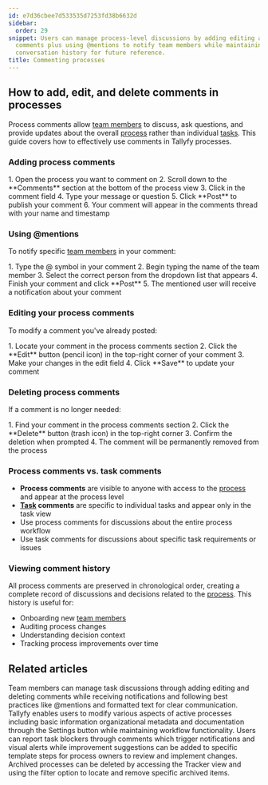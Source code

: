 ```yaml
---
id: e7d36cbee7d533535d7253fd38b6632d
sidebar:
  order: 29
snippet: Users can manage process-level discussions by adding editing and deleting
  comments plus using @mentions to notify team members while maintaining a searchable
  conversation history for future reference.
title: Commenting processes
---
```



## How to add, edit, and delete comments in processes

Process comments allow [team members](/products/pro/documenting/members/) to discuss, ask questions, and provide updates about the overall [process](/products/pro/tracking-and-tasks/processes/) rather than individual [tasks](/products/pro/tracking-and-tasks/tasks/). This guide covers how to effectively use comments in Tallyfy processes.

### Adding process comments

<Steps>
1. Open the process you want to comment on
2. Scroll down to the **Comments** section at the bottom of the process view
3. Click in the comment field
4. Type your message or question
5. Click **Post** to publish your comment
6. Your comment will appear in the comments thread with your name and timestamp
</Steps>

### Using @mentions

To notify specific [team members](/products/pro/documenting/members/) in your comment:

<Steps>
1. Type the @ symbol in your comment
2. Begin typing the name of the team member
3. Select the correct person from the dropdown list that appears
4. Finish your comment and click **Post**
5. The mentioned user will receive a notification about your comment
</Steps>

### Editing your process comments

To modify a comment you've already posted:

<Steps>
1. Locate your comment in the process comments section
2. Click the **Edit** button (pencil icon) in the top-right corner of your comment
3. Make your changes in the edit field
4. Click **Save** to update your comment
</Steps>

### Deleting process comments

If a comment is no longer needed:

<Steps>
1. Find your comment in the process comments section
2. Click the **Delete** button (trash icon) in the top-right corner
3. Confirm the deletion when prompted
4. The comment will be permanently removed from the process
</Steps>

### Process comments vs. task comments

- **Process comments** are visible to anyone with access to the [process](/products/pro/tracking-and-tasks/processes/) and appear at the process level
- **[Task](/products/pro/tracking-and-tasks/tasks/) comments** are specific to individual tasks and appear only in the task view
- Use process comments for discussions about the entire process workflow
- Use task comments for discussions about specific task requirements or issues

### Viewing comment history

All process comments are preserved in chronological order, creating a complete record of discussions and decisions related to the [process](/products/pro/tracking-and-tasks/processes/). This history is useful for:

- Onboarding new [team members](/products/pro/documenting/members/)
- Auditing process changes
- Understanding decision context
- Tracking process improvements over time


## Related articles
<CardGrid>
<LinkTitleCard header="<b>Tasks > Manage comments</b>" href="/products/pro/tracking-and-tasks/tasks/how-can-i-manage-comments-in-tallyfy/" > Team members can manage task discussions through adding editing and deleting comments while receiving notifications and following best practices like @mentions and formatted text for clear communication. </LinkTitleCard>
<LinkTitleCard header="<b>Edit Processes > Edit tasks and process properties</b>" href="/products/pro/tracking-and-tasks/processes/edit-processes/how-can-i-edit-tasks-and-processes-in-tallyfy/" > Tallyfy enables users to modify various aspects of active processes including basic information organizational metadata and documentation through the Settings button while maintaining workflow functionality. </LinkTitleCard>
<LinkTitleCard header="<b>Tasks > Report blockers and improvement feedback</b>" href="/products/pro/tracking-and-tasks/tasks/how-to-report-and-resolve-issues-in-tallyfy/" > Users can report task blockers through comments which trigger notifications and visual alerts while improvement suggestions can be added to specific template steps for process owners to review and implement changes. </LinkTitleCard>
<LinkTitleCard header="<b>Edit Processes > Delete a process</b>" href="/products/pro/tracking-and-tasks/processes/edit-processes/how-can-i-delete-a-process-in-tallyfy/" > Archived processes can be deleted by accessing the Tracker view and using the filter option to locate and remove specific archived items. </LinkTitleCard>
</CardGrid>